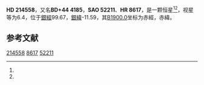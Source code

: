 {{Starbox begin
| name = HD 214558
}}
{{Starbox observe
| epoch = [[J2000.0|J2000.0]]
| constell = {{星座名待查}}<ref name=SIMBAD>{{cite web
 | url=http://simbad.u-strasbg.fr/simbad/sim-id?Ident=HR+8617
 | title =Pulsating variable Star
 | publisher=Centre de Données astronomiques de Strasbourg
 | work=SIMBAD
 | accessdate=2012-07-13}}</ref><ref name=DATA>{{cite web
 | url=http://vizier.u-strasbg.fr/viz-bin/VizieR-5?-out.add=.&-source=5050&-corr=PK=HR&-out.max=9999&HR=8617
 | title=VizieR Detailed Page
 | accessdate=2012-07-13
 | archive-date=2019-02-16
 | archive-url=https://web.archive.org/web/20190216101957/http://vizier.u-strasbg.fr/viz-bin/VizieR-5?-out.add=.&-source=5050&-corr=PK=HR&-out.max=9999&HR=8617
 | dead-url=no
 }}</ref>
| 星官 = 
| ra = {{RA|22|38|17.5}}<ref name=SIMBAD /><ref name=DATA />
| dec = {{DEC|+45|10|59}}<ref name=SIMBAD /><ref name=DATA />
| appmag_v = 6.4<ref name=SIMBAD /><ref name=DATA />
}}
{{Starbox character
| class = G2III+A4V<ref name=SIMBAD /><ref name=DATA />
| b-v = <ref name=SIMBAD /><ref name=DATA />
| u-b = <ref name=SIMBAD /><ref name=DATA />
| r-i = <ref name=SIMBAD /><ref name=DATA />
| variable = 
}}
{{Starbox astrometry
| radial_v = 
| prop_mo_ra = -4
| parallax = 
| p_error = 
}}
{{Starbox catalog
| names =BD+44 4185，[[SAO星表|SAO]] 52211，[[HD星表|HD]] 214558，[[HR星表|HR]] 8617}}
{{Starbox reference |Simbad=HR+8617}}
{{Starbox end}}

'''HD 214558'''，又名'''BD+44 4185'''，'''SAO 52211'''、'''HR 8617'''，是一颗恒星<ref name=SIMBAD /><ref name=DATA />，视星等为6.4，位于[[銀道座標系|銀經]]99.67，[[銀道座標系|銀緯]]-11.59，其[[B1900.0|B1900.0]]坐标为赤經{{RA|22|33|57.7}}，赤緯{{DEC|+44|-11.59|47}}。

== 参考文献 ==
{{reflist}}

{{star-stub}}

[[Category:HD和HDE天體|214558]]
[[Category:HR天體|8617]]
[[Category:SAO天體|52211]]